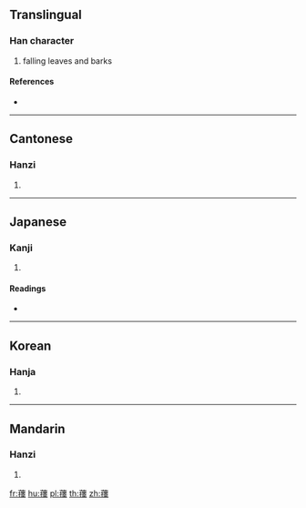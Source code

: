 {{character info/new}}
{{also|萚}}
==Translingual==

===Han character===
{{Han char|rn=140|rad=艸|as=16|sn=22|four=44541|canj=TQWJ}}

# falling leaves and barks

====References====
* {{Han ref|kx=1067.180|dkj=32408|dj=1533.150|hdz=53324.010|uh=8600|ud=34304|bh=F4BD|bd=62653}}

----

==Cantonese==

===Hanzi===
{{yue-hanzi|jyut=tok3|y=tok3}}

# {{defn|lang=yue|sort=艸16}}

----

==Japanese==

===Kanji===
{{ja-kanji|grade=|rs=艸16}}

# {{defn|lang=ja|sort=艸16}}

====Readings====
* {{ja-readings|on=[[たく]] (taku), [[じゃく]] (jaku)|kun=[[おちば]] (ochiba)|nanori=}}

----

==Korean==

===Hanja===
{{ko-hanja|hangeul=탁|eumhun=|rv=tak|mr=t'ak|y=thak}}

# {{defn|lang=ko|sort=艸16}}

----

==Mandarin==

===Hanzi===
{{cmn-hanzi|pin=[[è]] ([[e4]]), [[tuò]] ([[tuo4]])|wg=o<sup>4</sup>, t'o<sup>4</sup>}}

# {{defn|lang=cmn|sort=艸16}}

[[fr:蘀]]
[[hu:蘀]]
[[pl:蘀]]
[[th:蘀]]
[[zh:蘀]]